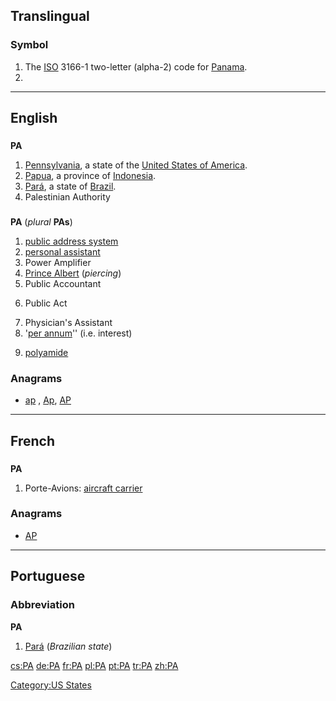{{also|Appendix:Variations of "pa"}}
==Translingual==

===Symbol===
{{infl|mul|symbol}}
# The [[ISO]] 3166-1 two-letter (alpha-2) code for [[Panama]].
# {{SI-unit-abb|peta|ampere|[[electrical current]]}}

----

==English==

==={{abbreviation}}===
'''PA'''

# [[Pennsylvania]], a state of the [[United States of America]].
# [[Papua]], a province of [[Indonesia]].
# [[Pará]], a state of [[Brazil]].
# Palestinian Authority

==={{initialism}}===
'''PA''' (''plural'' '''PAs''')

# [[public address system]]
# [[personal assistant]]
# Power Amplifier
# [[Prince Albert]] (''piercing'')
# Public Accountant
# {{legal}} Public Act
# Physician's Assistant
# '[[per annum]]'' (i.e. interest)
# {{organic compound}} [[polyamide]]

===Anagrams===
* [[ap#English|ap]] , [[Ap#English|Ap]], [[AP#English|AP]]


----

==French==

==={{initialism|fr}}===
'''PA'''

# Porte-Avions: [[aircraft carrier]]

===Anagrams===
* [[AP#French|AP]] 


----

==Portuguese==

===Abbreviation===
'''PA'''

# [[Pará]] (''Brazilian state'')

[[Category:US States]]

[[cs:PA]]
[[de:PA]]
[[fr:PA]]
[[pl:PA]]
[[pt:PA]]
[[tr:PA]]
[[zh:PA]]